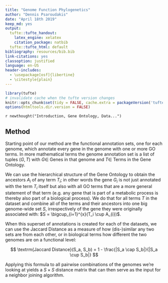 ```yaml
---
title: "Genome Function Phylogenetics"
author: "Dennis Psaroudakis"
date: "April 18th 2019"
keep_md: yes
output:
  tufte::tufte_handout:
    latex_engine: xelatex
    citation_package: natbib
  tufte::tufte_html: default
bibliography: resources/bib.bib
link-citations: yes
classoption: justified
language: en-US
header-includes:
  - \usepackage[osf]{libertine}
  - \citestyle{plain}
---
```


```r
library(tufte)
# invalidate cache when the tufte version changes
knitr::opts_chunk$set(tidy = FALSE, cache.extra = packageVersion('tufte'))
options(htmltools.dir.version = FALSE)
```

`r newthought("Introduction, Gene Ontology, Data...")` 

## Method
Starting point of our method are the functional annotation sets, one for each genome, which annotate every gene in the genome with one or more GO terms.
In more mathematical terms the genome annotation set is a list of tuples $(G, T)$ with $G \in$ Genes in that genome and $T \in$ Terms in the Gene Ontology.
\marginnote[-5em]{
\texttt{Gene\ \ \ \ \ \ \ \ \ GO Term\\
Os01g0601625	GO:0050896\\
Os01g0601625	GO:0016021\\
Os01g0601625	GO:0016301\\
Os01g0601651	GO:0003677\\
Os01g0601651	GO:0009699\\
Os01g0601651	GO:0050790\\
Os01g0601651	GO:0050794\\
Os01g0601651	GO:0050896\\
Os01g0601675	GO:0007275\\
Os01g0601675	GO:0016310\\
Os01g0601675	GO:0050789\\
...
}
}

We can use the hierarchical structure of the Gene Ontology to obtain the ancestors $A_i$ of any term $T_i$; in other words the gene $G_i$ is not just annotated with the term $T_i$ itself but also with all GO terms that are a more general statement of that term (e.g. any gene that is part of a metabolic process is thereby also part of a biological process).
We do that for all terms $T$ in the dataset and combine all of the terms and their ancestors into one big genome-wide set $S$, irrespectively of the gene they were originally associated with:  $S = \bigcup_{i=1}^{x}(T_i \cup A_{i})$.

When this superset of annotations is created for each of the datasets, we can use the Jaccard Distance as a measure of how (dis-)similar any two sets are from each other, or in biological terms how different the two genomes are on a functional level:

$$ \textrm{Jaccard Distance}(S_a, S_b) = 1 - \frac{|S_a \cap S_b|}{|S_a \cup S_b|} $$

\begin{marginfigure}
The general idea of using the Jaccard Distance in this context is to measure the overlap of two subtrees in the GO hierarchy.
Say, for simplicity, that we're looking at two genomes (here called Gold Standard and Prediction) that each only contain one single GO term (marked by a leaf).
First, we add all ancestors of that leaf term to each subtree.
Then, we determine the overlap (which corresponds to $S_a \cap S_b$), and divide the number of nodes in this overlap by the number of nodes in either of the two subtrees ($S_a \cup S_b$).
\vspace{0.2em}

\includegraphics{resources/hF-graphical.png}

\vspace{0.5em}
\noindent In the case of this example, the Jaccard Distance of Gold Standard and Prediction would be $1 - \frac{4}{9} = \frac{5}{9}$
\end{marginfigure}

Applying this formula to all pairwise combinations of the genomes we're looking at yields a $S \times S$ distance matrix that can then serve as the input for a neighbor joining algorithm.